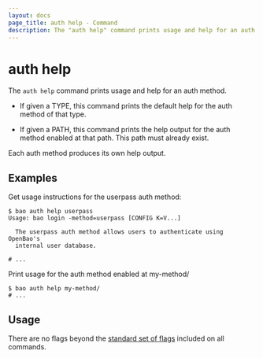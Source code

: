 ```yaml
---
layout: docs
page_title: auth help - Command
description: The "auth help" command prints usage and help for an auth method.
---
```


# auth help

The `auth help` command prints usage and help for an auth method.

- If given a TYPE, this command prints the default help for the auth method of
  that type.

- If given a PATH, this command prints the help output for the auth method
  enabled at that path. This path must already exist.

Each auth method produces its own help output.

## Examples

Get usage instructions for the userpass auth method:

```shell-session
$ bao auth help userpass
Usage: bao login -method=userpass [CONFIG K=V...]

  The userpass auth method allows users to authenticate using OpenBao's
  internal user database.

# ...
```

Print usage for the auth method enabled at my-method/

```shell-session
$ bao auth help my-method/
# ...
```

## Usage

There are no flags beyond the [standard set of flags](/docs/commands)
included on all commands.
